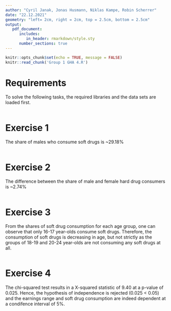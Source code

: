 ```yaml
---
author: "Cyril Janak, Jonas Husmann, Niklas Kampe, Robin Scherrer"
date: "22.12.2021"
geometry: "left= 2cm, right = 2cm, top = 2.5cm, bottom = 2.5cm"
output: 
   pdf_document:
      includes:
         in_header: rmarkdown/style.sty
      number_sections: true
---
```


```r
knitr::opts_chunk$set(echo = TRUE, message = FALSE)
knitr::read_chunk('Group 1 GHA 4.R')
```

\thispagestyle{empty}
\input{rmarkdown/titlepage.tex}

\pagebreak

\thispagestyle{empty}
\tableofcontents

\pagebreak
\setcounter{page}{1}

# Requirements {-}
To solve the following tasks, the required libraries and the data sets are loaded 
first.
```r
```

# Exercise 1 {-}
The share of males who consume soft drugs is ~29.18%
```r
```

# Exercise 2 {-}
The difference between the share of male and female hard drug consumers is ~2.74%
```r
```

# Exercise 3 {-}
From the shares of soft drug consumption for each age group, one can observe that only 16-17 year-olds consume soft drugs. Therefore, the consumption of soft drugs is decreasing in age, but not strictly as the groups of 18-19 and 20-24 year-olds are not consuming any soft drugs at all.
```r
```

# Exercise 4 {-}
The chi-squared test results in a X-squared statistic of 9.40 at a p-value of 0.025. Hence, the hypothesis of independence is rejected (0.025 < 0.05) and the earnings range and soft drug consumption are indeed dependent at a condifence interval of 5%.
```r
```